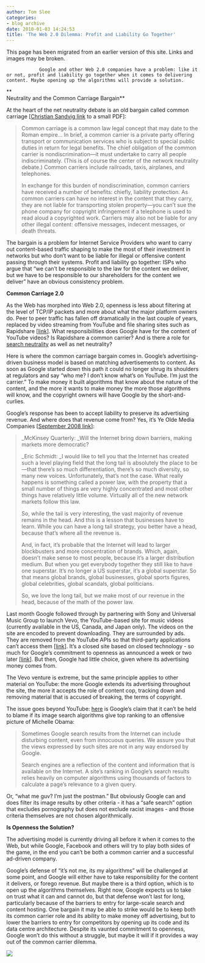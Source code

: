 ```yaml
---
author: Tom Slee
categories:
- blog archive
date: 2010-01-03 14:24:53
title: 'The Web 2.0 Dilemma: Profit and Liability Go Together'
---
```


::: {.callout-note}

This page has been migrated from an earlier version of this site. 
Links and images may be broken.

:::



				Google and other Web 2.0 companies have a problem: like it or not, profit and liability go together when it comes to delivering content. Maybe opening up the algorithms will provide a solution.  
**  
Neutrality and the Common Carriage Bargain**  
  
At the heart of the net neutrality debate is an old bargain called common carriage [[Christian Sandvig link](http://www.communication.illinois.edu/csandvig/research/Network_Neutrality_is_the_New_Common_Carriage.pdf) to a small PDF]:  


<blockquote>Common carriage is a common law legal concept that may date to the Roman empire... In brief, a common carrier is a private party offering transport or communication services who is subject to special public duties in return for legal benefits. The chief obligation of the common carrier is nondiscrimination—it must undertake to carry all people indiscriminately. (This is of course the center of the network neutrality debate.) Common carriers include railroads, taxis, airplanes, and telephones.  
  
In exchange for this burden of nondiscrimination, common carriers have received a number of benefits: chiefly, liability protection. As common carriers can have no interest in the content that they carry, they are not liable for transporting stolen property—you can’t sue the phone company for copyright infringement if a telephone is used to read aloud a copyrighted work. Carriers may also not be liable for any other illegal content: offensive messages, indecent messages, or death threats.  
</blockquote>

The bargain is a problem for Internet Service Providers who want to carry out content-based traffic shaping to make the most of their investment in networks but who don't want to be liable for illegal or offensive content passing through their systems. Profit and liability go together: ISPs who argue that "we can't be responsible to the law for the content we deliver, but we have to be responsible to our shareholders for the content we deliver" have an obvious consistency problem.  
  
**Common Carriage 2.0**  
  
As the Web has morphed into Web 2.0, openness is less about filtering at the level of TCP/IP packets and more about what the major platform owners do. Peer to peer traffic has fallen off dramatically in the last couple of years, replaced by video streaming from YouTube and file sharing sites such as Rapidshare [[link](http://www.wired.com/epicenter/2009/10/p2p-dying)]. What responsibilities does Google have for the content of YouTube videos? Is Rapidshare a common carrier? And is there a role for [search neutrality](http://www.nytimes.com/2009/12/28/opinion/28raff.html) as well as net neutrality?  
  
Here is where the common carriage bargain comes in. Google's advertising-driven business model is based on matching advertisements to content. As soon as Google started down this path it could no longer shrug its shoulders at regulators and say "who me? I don't know what's on YouTube. I'm just the carrier." To make money it built algorithms that know about the nature of the content, and the more it wants to make money the more those algorithms will know, and the copyright owners will have Google by the short-and-curlies.  
  
Google's response has been to accept liability to preserve its advertising revenue. And where does that revenue come from? Yes, it's Ye Olde Media Companies [[September 2008 link](http://www.mckinseyquarterly.com/Googles_view_on_the_future_of_business_An_interview_with_CEO_Eric_Schmidt_2229)]:  


<blockquote>_McKinsey Quarterly: _Will the Internet bring down barriers, making markets more democratic?  
  
_Eric Schmidt: _I would like to tell you that the Internet has created such a level playing field that the long tail is absolutely the place to be—that there's so much differentiation, there’s so much diversity, so many new voices. Unfortunately, that’s not the case. What really happens is something called a power law, with the property that a small number of things are very highly concentrated and most other things have relatively little volume. Virtually all of the new network markets follow this law.  
  
So, while the tail is very interesting, the vast majority of revenue remains in the head. And this is a lesson that businesses have to learn. While you can have a long tail strategy, you better have a head, because that's where all the revenue is.  
  
And, in fact, it's probable that the Internet will lead to larger blockbusters and more concentration of brands. Which, again, doesn’t make sense to most people, because it’s a larger distribution medium. But when you get everybody together they still like to have one superstar. It's no longer a US superstar, it's a global superstar. So that means global brands, global businesses, global sports figures, global celebrities, global scandals, global politicians.  
  
So, we love the long tail, but we make most of our revenue in the head, because of the math of the power law.  
</blockquote>

Last month Google followed through by partnering with Sony and Universal Music Group to launch Vevo, the YouTube-based site for music videos (currently available in the US, Canada, and Japan only). The videos on the site are encoded to prevent downloading. They are surrounded by ads. They are removed from the YouTube APIs so that third-party applications can't access them [[link](http://www.theregister.co.uk/2009/12/31/vevo_youtube_api_muziic/)]. It's a closed site based on closed technology - so much for Google's commitment to openness as announced a week or two later [[link](http://googleblog.blogspot.com/2009/12/meaning-of-open.html)]. But then, Google had little choice, given where its advertising money comes from.  
  
The Vevo venture is extreme, but the same principle applies to other material on YouTube: the more Google extends its advertising throughout the site, the more it accepts the role of content cop, tracking down and removing material that is accused of breaking, the terms of copyright.   
  
The issue goes beyond YouTube: [here](http://www.google.com/resultsinfo.html) is Google's claim that it can't be held to blame if its image search algorithms give top ranking to an offensive picture of Michelle Obama:  


<blockquote>Sometimes Google search results from the Internet can include disturbing content, even from innocuous queries. We assure you that the views expressed by such sites are not in any way endorsed by Google.  
  
Search engines are a reflection of the content and information that is available on the Internet. A site's ranking in Google's search results relies heavily on computer algorithms using thousands of factors to calculate a page's relevance to a given query.  
</blockquote>

Or, "what me guv? I'm just the postman." But obviously Google can and does filter its image results by other criteria - it has a "safe search" option that excludes pornography but does not exclude racist images - and those criteria themselves are not chosen algorithmically.  
  
**Is Openness the Solution?**  
  
The advertising model is currently driving all before it when it comes to the Web, but while Google, Facebook and others will try to play both sides of the game, in the end you can't be both a common carrier and a successful ad-driven company.  
  
Google's defense of "it's not me, its my algorithms" will be challenged at some point, and Google will either have to take responsibility for the content it delivers, or forego revenue. But maybe there is a third option, which is to open up the algorithms themselves. Right now, Google expects us to take on trust what it can and cannot do, but that defense won't last for long, particularly because of the barriers to entry for large-scale search and content hosting. One bargain it may be able to strike would be to keep both its
common carrier role and its ability to make money off advertising, but to lower the barriers to entry for competitors by opening up its code and its data centre architecture. Despite its vaunted commitment to openness, Google won't do this without a struggle, but maybe it will if it provides a way out of the common carrier dilemma.  
  


![](http://img.zemanta.com/pixy.gif?x-id=ff79aca1-30e8-8bbf-af0e-54eb5c825e3e)


		
